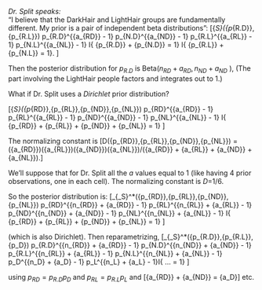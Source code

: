 *Dr. Split speaks:*  
“I believe that the DarkHair and LightHair groups are fundamentally different.  My prior is a pair of independent beta distributions”:
  \[{\pi _S}({p_{R.D}},{p_{R.L}}) \propto p_{R.D}^{{a_{RD}} - 1} \cdot p_{N.D}^{{a_{ND}} - 1} \cdot p_{R.L}^{{a_{RL}} - 1} \cdot p_{N.L}^{{a_{NL}} - 1} \cdot I\{ {p_{R.D}} + {p_{N.D}} = 1\} I\{ {p_{R.L}} + {p_{N.L}} = 1\}. \]


Then the posterior distribution for ${p_{R.D}}$  is Beta(${n_{RD}} + {a_{RD}},{n_{ND}} + {a_{ND}}$ ),
(The part involving the LightHair people factors and integrates out to 1.)

What if Dr. Split uses a *Dirichlet* prior distribution?
  
\[{\pi _S}({p_{RD}},{p_{RL}},{p_{ND}},{p_{NL}}) \propto p_{RD}^{{a_{RD}} - 1} \cdot p_{RL}^{{a_{RL}} - 1} \cdot p_{ND}^{{a_{ND}} - 1} \cdot p_{NL}^{{a_{NL}} - 1} \cdot I\{ {p_{RD}} + {p_{RL}} + {p_{ND}} + {p_{NL}} = 1\} \]


The normalizing constant is
\[D({p_{RD}},{p_{RL}},{p_{ND}},{p_{NL}}) = \Gamma ({a_{RD}})\Gamma ({a_{RL}})\Gamma ({a_{ND}})\Gamma ({a_{NL}})/\Gamma ({a_{RD}} + {a_{RL}} + {a_{ND}} + {a_{NL}}).\]


We’ll suppose that for Dr. Split all the $a$ values equal to 1 (like having 4 prior observations, one in each cell). The normalizing constant is $D$=1/6.

So the posterior distribution is:
\[\pi _{_S}^*({p_{RD}},{p_{RL}},{p_{ND}},{p_{NL}}) \propto p_{RD}^{{n_{RD}} + {a_{RD}} - 1} \cdot p_{RL}^{{n_{RL}} + {a_{RL}} - 1} \cdot p_{ND}^{{n_{ND}} + {a_{ND}} - 1} \cdot p_{NL}^{{n_{NL}} + {a_{NL}} - 1} \cdot I\{ {p_{RD}} + {p_{RL}} + {p_{ND}} + {p_{NL}} = 1\} \]

(which is also Dirichlet).  Then reparametrizing,
\[\pi _{_S}^*({p_{R.D}},{p_{R.L}},{p_D}) \propto p_{R.D}^{{n_{RD}} + {a_{RD}} - 1} \cdot p_{N.D}^{{n_{ND}} + {a_{ND}} - 1} \cdot p_{R.L}^{{n_{RL}} + {a_{RL}} - 1} \cdot p_{N.L}^{{n_{NL}} + {a_{NL}} - 1} \cdot p_D^{{n_D} + {a_D} - 1} \cdot p_L^{{n_L} + {a_L} - 1}I\{ ... = 1\} \]

using ${p_{RD}} = {p_{R.D}}{p_D}$  and ${p_{RL}} = {p_{R.L}}{p_L}$  and \[{a_{RD}} + {a_{ND}} = {a_D}\]  etc.
